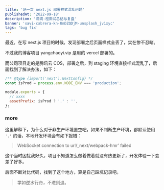 ```yaml
---
title: '记一次 next.js 部署样式混乱问题'
publishedAt: '2022-09-18'
description: '滴滴-橙面试总结与复盘'
banner: 'xavi-cabrera-kn-UmDZQDjM-unsplash_jv1xyc'
tags: 'bug fix'
---
```


最近，在写 next.js 项目的时候，发现部署之后页面样式全丢了，实在惨不忍睹。

不过我的博客项目 yangchaoyi.vip 是用的 vercel 部署的。

而公司项目走的是腾讯云 COS，部署之后，到 staging 环境直接样式混乱了，后面找到了解决办法，如下：

```javascript
/** @type {import('next').NextConfig} */
const isProd = process.env.NODE_ENV === 'production';

module.exports = {
  // xxxx
  assetPrefix: isProd ? '.' : '',
};
```

### more

这里解释下，为什么对于非生产环境置空吧，如果不判断生产环境，都默认使用 `'.'` 的话，本地开发环境会有如下报错：

> WebSocket connection to url/\_next/webpack-hmr' failed

这个当时困扰我好久，项目不知道怎么做着做着就没有热更新了，开发体验一下变差了好多。

后面不断对比代码，找到了这个地方，算是自己踩坑记录吧。

> 学如逆水行舟，不进则退。
